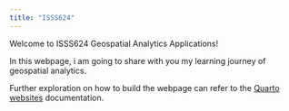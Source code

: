 ```yaml
---
title: "ISSS624"
---
```


Welcome to ISSS624 Geospatial Analytics Applications!

In this webpage, i am going to share with you my learning journey of geospatial analytics.

Further exploration on how to build the webpage can refer to the [Quarto websites](https://quarto.org/docs/websites/) documentation.

